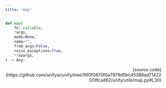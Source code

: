 ```yaml
---
title: 'map'
---
```


```python
def map(
    fn: callable,
    *args,
    mode=None,
    name="",
    from_args=False,
    raise_exceptions=True,
    **kwargs,
) -> Any:
```

<p align="right">[source code](https://github.com/unifyai/unify/tree/960f0870f0a7979d5bc45386ad7142207dfcad62/unify/utils/map.py#L30)</p>

